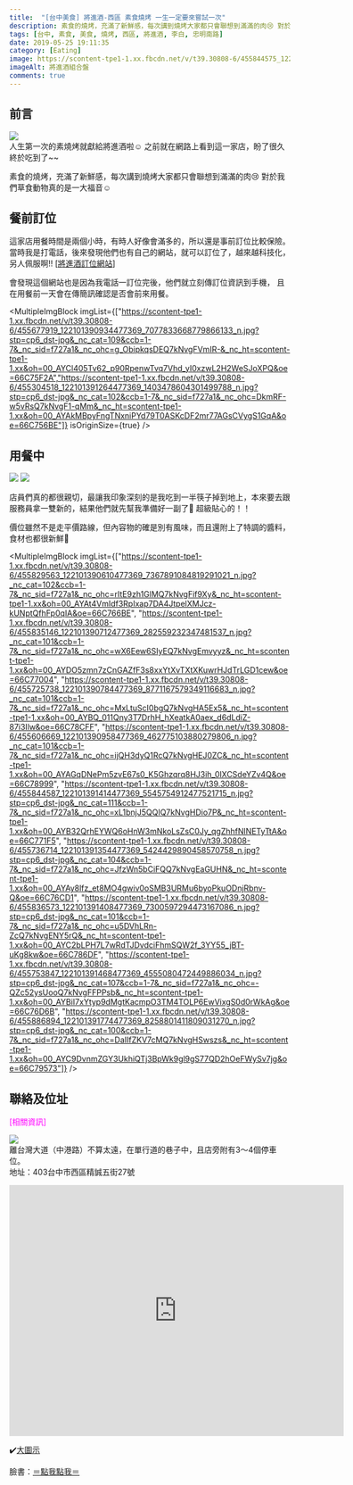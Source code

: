 ```yaml
---
title:  "[台中美食] 將進酒-西區 素食燒烤 一生一定要來嘗試一次"
description: 素食的燒烤，充滿了新鮮感，每次講到燒烤大家都只會聯想到滿滿的肉😢 對於我們草食動物真的是一大福音☺
tags: [台中, 素食, 美食, 燒烤, 西區, 將進酒, 李白, 忠明南路]
date: 2019-05-25 19:11:35
category: [Eating]
image: https://scontent-tpe1-1.xx.fbcdn.net/v/t39.30808-6/455844575_122101390496477369_5497554738295288705_n.jpg?_nc_cat=108&ccb=1-7&_nc_sid=f727a1&_nc_ohc=TJRZGSixmT0Q7kNvgFf4sgn&_nc_ht=scontent-tpe1-1.xx&oh=00_AYB2PPcrQc_hdIfbWZldYx9dimaB-4KD7t1BhB38kFLHFA&oe=66C764C0
imageAlt: 將進酒組合盤
comments: true
---
```



## 前言
<img class="post-img" src="https://scontent-tpe1-1.xx.fbcdn.net/v/t39.30808-6/455844575_122101390496477369_5497554738295288705_n.jpg?_nc_cat=108&ccb=1-7&_nc_sid=f727a1&_nc_ohc=TJRZGSixmT0Q7kNvgFf4sgn&_nc_ht=scontent-tpe1-1.xx&oh=00_AYB2PPcrQc_hdIfbWZldYx9dimaB-4KD7t1BhB38kFLHFA&oe=66C764C0" /> <br/>
人生第一次的素燒烤就獻給將進酒啦☺️
之前就在網路上看到這一家店，盼了很久終於吃到了~~

素食的燒烤，充滿了新鮮感，每次講到燒烤大家都只會聯想到滿滿的肉😢
對於我們草食動物真的是一大福音☺


## 餐前訂位
這家店用餐時間是兩個小時，有時人好像會滿多的，所以還是事前訂位比較保險。
當時我是打電話，後來發現他們也有自己的網站，就可以訂位了，越來越科技化，另人佩服啊!!
\[[將進酒訂位網站](https://inline.app/booking/-LaoMrOyNyNdU090nrTg:inline-live-2a466/-LaoMrXZaP4h13lH7HEZ)\]

會發現這個網站也是因為我電話一訂位完後，他們就立刻傳訂位資訊到手機，
且在用餐前一天會在傳簡訊確認是否會前來用餐。 <br/>

<MultipleImgBlock imgList={["https://scontent-tpe1-1.xx.fbcdn.net/v/t39.30808-6/455677919_122101390934477369_7077833668779866133_n.jpg?stp=cp6_dst-jpg&_nc_cat=109&ccb=1-7&_nc_sid=f727a1&_nc_ohc=g_ObipkqsDEQ7kNvgFVmIR-&_nc_ht=scontent-tpe1-1.xx&oh=00_AYCl405Tv62_p90RpenwTvq7Vhd_yI0xzwL2H2WeSJoXPQ&oe=66C75F2A","https://scontent-tpe1-1.xx.fbcdn.net/v/t39.30808-6/455304518_122101391264477369_1403478604301499788_n.jpg?stp=cp6_dst-jpg&_nc_cat=102&ccb=1-7&_nc_sid=f727a1&_nc_ohc=DkmRF-w5vRsQ7kNvgF1-qMm&_nc_ht=scontent-tpe1-1.xx&oh=00_AYAkMBpyFngTNxniPYd79T0ASKcDF2mr77AGsCVygS1GqA&oe=66C756BE"]} isOriginSize={true} />


## 用餐中
<img class="post-img"  src="https://scontent-tpe1-1.xx.fbcdn.net/v/t39.30808-6/455995995_122101390466477369_8614032105275072885_n.jpg?_nc_cat=111&ccb=1-7&_nc_sid=f727a1&_nc_ohc=qnWaWayQH18Q7kNvgFWrli4&_nc_ht=scontent-tpe1-1.xx&oh=00_AYCIkF5IJKCpvnGytB_xR81Z7KS-Ry9ocToqbRjQ4prw_w&oe=66C75B35"/>
<img class="post-img" src="https://scontent-tpe1-1.xx.fbcdn.net/v/t39.30808-6/455809740_122101390682477369_306677065247561957_n.jpg?_nc_cat=111&ccb=1-7&_nc_sid=f727a1&_nc_ohc=s-oVmmp7aToQ7kNvgEGeRJg&_nc_ht=scontent-tpe1-1.xx&oh=00_AYDOFTRn-6jlhe6cNV4WI68mHBxVyiQ7HwPWvNhrckS1Ag&oe=66C764A0" />

店員們真的都很親切，最讓我印象深刻的是我吃到一半筷子掉到地上，本來要去跟服務員拿一雙新的，結果他們就先幫我準備好一副了🤤
超級貼心的！！

價位雖然不是走平價路線，但內容物的確是別有風味，而且還附上了特調的醬料，食材也都很新鮮🤗

<MultipleImgBlock imgList={["https://scontent-tpe1-1.xx.fbcdn.net/v/t39.30808-6/455829563_122101390610477369_7367891084819291021_n.jpg?_nc_cat=102&ccb=1-7&_nc_sid=f727a1&_nc_ohc=rItE9zh1GlMQ7kNvgFif9Xy&_nc_ht=scontent-tpe1-1.xx&oh=00_AYAt4VmIdf3RpIxap7DA4JtpelXMJcz-kUNptQfhFp0qIA&oe=66C766BE", "https://scontent-tpe1-1.xx.fbcdn.net/v/t39.30808-6/455835146_122101390712477369_282559232347481537_n.jpg?_nc_cat=101&ccb=1-7&_nc_sid=f727a1&_nc_ohc=wX6Eew6SIyEQ7kNvgEmvyyz&_nc_ht=scontent-tpe1-1.xx&oh=00_AYDO5zmn7zCnGAZfF3s8xxYtXvTXtXKuwrHJdTrLGD1cew&oe=66C77004", "https://scontent-tpe1-1.xx.fbcdn.net/v/t39.30808-6/455725738_122101390784477369_8771167579349116683_n.jpg?_nc_cat=101&ccb=1-7&_nc_sid=f727a1&_nc_ohc=MxLtuScI0bgQ7kNvgHA5Ex5&_nc_ht=scontent-tpe1-1.xx&oh=00_AYBQ_011Qny3T7DrhH_hXeatkA0aex_d6dLdiZ-87i3Ilw&oe=66C78CFF", "https://scontent-tpe1-1.xx.fbcdn.net/v/t39.30808-6/455606669_122101390958477369_462775103880279806_n.jpg?_nc_cat=101&ccb=1-7&_nc_sid=f727a1&_nc_ohc=ijQH3dyQ1RcQ7kNvgHEJ0ZC&_nc_ht=scontent-tpe1-1.xx&oh=00_AYAGqDNePm5zvE67s0_K5Ghzqrq8HJ3ih_0lXCSdeYZv4Q&oe=66C78999", "https://scontent-tpe1-1.xx.fbcdn.net/v/t39.30808-6/455844587_122101391414477369_5545754912477521715_n.jpg?stp=cp6_dst-jpg&_nc_cat=111&ccb=1-7&_nc_sid=f727a1&_nc_ohc=xL1bnjJ5QQIQ7kNvgHDio7P&_nc_ht=scontent-tpe1-1.xx&oh=00_AYB32QrhEYWQ6oHnW3mNkoLsZsC0Jy_qgZhhfNlNETyTtA&oe=66C771F5", "https://scontent-tpe1-1.xx.fbcdn.net/v/t39.30808-6/455736714_122101391354477369_5424429890458570758_n.jpg?stp=cp6_dst-jpg&_nc_cat=104&ccb=1-7&_nc_sid=f727a1&_nc_ohc=JfzWn5bCiFQQ7kNvgEaGUHN&_nc_ht=scontent-tpe1-1.xx&oh=00_AYAy8lfz_et8MO4gwiv0oSMB3URMu6byoPkuODnjRbnv-Q&oe=66C76CD1", "https://scontent-tpe1-1.xx.fbcdn.net/v/t39.30808-6/455836573_122101391408477369_7300597294473167086_n.jpg?stp=cp6_dst-jpg&_nc_cat=101&ccb=1-7&_nc_sid=f727a1&_nc_ohc=u5DVhLRn-ZcQ7kNvgENY5rQ&_nc_ht=scontent-tpe1-1.xx&oh=00_AYC2bLPH7L7wRdTJDvdciFhmSQW2f_3YY55_jBT-uKg8kw&oe=66C786DF", "https://scontent-tpe1-1.xx.fbcdn.net/v/t39.30808-6/455753847_122101391468477369_4555080472449886034_n.jpg?stp=cp6_dst-jpg&_nc_cat=107&ccb=1-7&_nc_sid=f727a1&_nc_ohc=-QZc52ysUooQ7kNvgFFPPsb&_nc_ht=scontent-tpe1-1.xx&oh=00_AYBiI7xYtyp9dMgtKacmpO3TM4TOLP6EwVixgS0d0rWkAg&oe=66C76D6B", "https://scontent-tpe1-1.xx.fbcdn.net/v/t39.30808-6/455886894_122101391774477369_8258801411809031270_n.jpg?stp=cp6_dst-jpg&_nc_cat=100&ccb=1-7&_nc_sid=f727a1&_nc_ohc=DaIIfZKV7cMQ7kNvgHSwszs&_nc_ht=scontent-tpe1-1.xx&oh=00_AYC9DvnmZGY3UkhiQTj3BpWk9gl9gS77QD2hOeFWySv7jg&oe=66C79573"]} />

## 聯絡及位址
<p style="color:#FF00FF">[相關資訊]</p>

<img class="post-img" src="https://scontent-tpe1-1.xx.fbcdn.net/v/t39.30808-6/456022771_122101390424477369_1891044966537545953_n.jpg?_nc_cat=102&ccb=1-7&_nc_sid=f727a1&_nc_ohc=3xWYCAS59WgQ7kNvgFOkDXO&_nc_ht=scontent-tpe1-1.xx&oh=00_AYBWi7PCjS-ih59_TPHnAfEZ1NPVcmAkZbvYhIctYE52ww&oe=66C76BA9" /><br/>
離台灣大道（中港路）不算太遠，在單行道的巷子中，且店旁附有3～4個停車位。 <br/>
地址：403台中市西區精誠五街27號
<iframe src="https://www.google.com/maps/embed?pb=!1m18!1m12!1m3!1d3640.4691476241687!2d120.65560371511766!3d24.155274179105213!2m3!1f0!2f0!3f0!3m2!1i1024!2i768!4f13.1!3m3!1m2!1s0x34693da13b5074fd%3A0x879a7a734a4ea946!2z5bCH6YCy6YWSLee0oCDnh5Lng6Tmrr92ZWdldGFyaWFuIEJCUQ!5e0!3m2!1szh-TW!2stw!4v1558796168109!5m2!1szh-TW!2stw" width="600" height="450" frameborder="0" style="border:0" allowfullscreen></iframe>

✔️[大圖示](https://goo.gl/maps/qZVybyEJGtmRVukR7)


臉書：[＝點我點我＝](https://www.facebook.com/vgbbq/)
